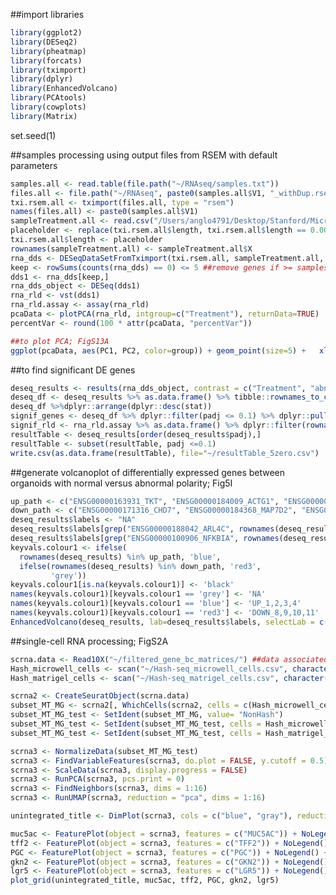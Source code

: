 ##import libraries
```r
library(ggplot2)
library(DESeq2)
library(pheatmap)
library(forcats)
library(tximport)
library(dplyr)
library(EnhancedVolcano)
library(PCAtools)
library(cowplots)
library(Matrix)
```

set.seed(1)

##samples processing using output files from RSEM with default parameters
```r
samples.all <- read.table(file.path("~/RNAseq/samples.txt"))
files.all <- file.path("~/RNAseq", paste0(samples.all$V1, "_withDup.rsem.genes.results"))
txi.rsem.all <- tximport(files.all, type = "rsem")
names(files.all) <- paste0(samples.all$V1)
sampleTreatment.all <- read.csv("/Users/anglo4791/Desktop/Stanford/Microwell/RNAseq/sampleTreatment.csv")
placeholder <- replace(txi.rsem.all$length, txi.rsem.all$length == 0.00, 1.00)
txi.rsem.all$length <- placeholder
rownames(sampleTreatment.all) <- sampleTreatment.all$X
rna_dds <- DESeqDataSetFromTximport(txi.rsem.all, sampleTreatment.all, ~ Treatment)
keep <- rowSums(counts(rna_dds) == 0) <= 5 ##remove genes if >= samples have zero count
dds1 <- rna_dds[keep,]
rna_dds_object <- DESeq(dds1)
rna_rld <- vst(dds1)
rna_rld.assay <- assay(rna_rld)
pcaData <- plotPCA(rna_rld, intgroup=c("Treatment"), returnData=TRUE)
percentVar <- round(100 * attr(pcaData, "percentVar"))

##to plot PCA; FigS13A
ggplot(pcaData, aes(PC1, PC2, color=group)) + geom_point(size=5) +   xlab(paste0("PC1: ",percentVar[1],"% variance")) +   ylab(paste0("PC2: ",percentVar[2],"% variance")) + coord_fixed() + labs(color = "Polarity") + theme_bw() + theme(panel.grid.major = element_blank(), panel.grid.minor = element_blank(), aspect.ratio = 1, axis.text = element_blank(), axis.ticks = element_blank(), axis.title = element_text(size = 20, face = "bold"), legend.title = element_text(size = 15, face = "bold"), legend.text = element_text(size = 12, face = "bold"))
```

##to find significant DE genes
```r
deseq_results <- results(rna_dds_object, contrast = c("Treatment", "abnormal", "normal"))
deseq_df <- deseq_results %>% as.data.frame() %>% tibble::rownames_to_column(var = "Gene")
deseq_df %>%dplyr::arrange(dplyr::desc(stat))
signif_genes <- deseq_df %>% dplyr::filter(padj <= 0.1) %>% dplyr::pull(Gene)
signif_rld <- rna_rld.assay %>% as.data.frame() %>% dplyr::filter(rownames(rna_rld.assay) %in% signif_genes)
resultTable <- deseq_results[order(deseq_results$padj),]
resultTable <- subset(resultTable, padj <=0.1)
write.csv(as.data.frame(resultTable), file="~/resultTable_5zero.csv")
```

##generate volcanoplot of differentially expressed genes between organoids with normal versus abnormal polarity; Fig5I
```r
up_path <- c("ENSG00000163931_TKT", "ENSG00000184009_ACTG1", "ENSG00000100906_NFKBIA", "ENSG00000188042_ARL4C")
down_path <- c("ENSG00000171316_CHD7", "ENSG00000184368_MAP7D2", "ENSG00000122085_MTERF4", "ENSG00000136731_UGGT1", "ENSG00000204120_GIGYF2", "ENSG00000101966_XIAP", "ENSG00000106541_AGR2", "ENSG00000132341_RAN")
deseq_results$labels <- "NA"
deseq_results$labels[grep("ENSG00000188042_ARL4C", rownames(deseq_results))] <- "ARL4C"
deseq_results$labels[grep("ENSG00000100906_NFKBIA", rownames(deseq_results))] <- "NFKBIA"
keyvals.colour1 <- ifelse(
  rownames(deseq_results) %in% up_path, 'blue',
  ifelse(rownames(deseq_results) %in% down_path, 'red3',
         'grey'))
keyvals.colour1[is.na(keyvals.colour1)] <- 'black'
names(keyvals.colour1)[keyvals.colour1 == 'grey'] <- 'NA'
names(keyvals.colour1)[keyvals.colour1 == 'blue'] <- 'UP_1,2,3,4'
names(keyvals.colour1)[keyvals.colour1 == 'red3'] <- 'DOWN_8,9,10,11'
EnhancedVolcano(deseq_results, lab=deseq_results$labels, selectLab = c("ARL4C", "NFKBIA"), x='log2FoldChange', y='padj', pCutoff = 0.1, col = c('grey', 'grey', 'grey', 'blue'), colAlpha = 1, pointSize = 3, title = "DESeq2 Result", subtitle = "Differential Expression", legendLabels = c("Not significant", "Not significant", "Not significant", "Significant"), legendPosition = 'right', colCustom = keyvals.colour1, labSize = 4, drawConnectors = TRUE, widthConnectors = 0.75) + ylim(0,3) + ylab(bquote(-log[10](FDR))) + xlab(bquote(-log[2](FC))) + theme_bw() + theme(aspect.ratio = 1, panel.grid = element_blank(), legend.title = element_blank(), legend.text = element_text(size = 12), axis.title=element_text(size = 20, face = "bold"), axis.text = element_text(size = 15)) + theme_classic()
```

##single-cell RNA processing; FigS2A
```r
scrna.data <- Read10X("~/filtered_gene_bc_matrices/") ##data associated with 10X processing output
Hash_microwell_cells <- scan("~/Hash-seq_microwell_cells.csv", character(), quote = "")
Hash_matrigel_cells <- scan("~/Hash-seq_matrigel_cells.csv", character(), quote = "")

scrna2 <- CreateSeuratObject(scrna.data)
subset_MT_MG <- scrna2[, WhichCells(scrna2, cells = c(Hash_microwell_cells, Hash_matrigel_cells))]
subset_MT_MG_test <- SetIdent(subset_MT_MG, value= "NonHash")
subset_MT_MG_test <- SetIdent(subset_MT_MG_test, cells = Hash_microwell_cells, value= "microwell")
subset_MT_MG_test <- SetIdent(subset_MT_MG_test, cells = Hash_matrigel_cells, value= "matrigel")

scrna3 <- NormalizeData(subset_MT_MG_test)
scrna3 <- FindVariableFeatures(scrna3, do.plot = FALSE, y.cutoff = 0.5)
scrna3 <- ScaleData(scrna3, display.progress = FALSE)
scrna3 <- RunPCA(scrna3, pcs.print = 0)
scrna3 <- FindNeighbors(scrna3, dims = 1:16)
scrna3 <- RunUMAP(scrna3, reduction = "pca", dims = 1:16)

unintegrated_title <- DimPlot(scrna3, cols = c("blue", "gray"), reduction = "umap") + theme(aspect.ratio = 1) + NoLegend() + ggtitle("Bulk vs Microwell")

muc5ac <- FeaturePlot(object = scrna3, features = c("MUC5AC")) + NoLegend() + theme(aspect.ratio = 1)
tff2 <- FeaturePlot(object = scrna3, features = c("TFF2")) + NoLegend() + theme(aspect.ratio = 1)
PGC <- FeaturePlot(object = scrna3, features = c("PGC")) + NoLegend() + theme(aspect.ratio = 1)
gkn2 <- FeaturePlot(object = scrna3, features = c("GKN2")) + NoLegend() + theme(aspect.ratio = 1)
lgr5 <- FeaturePlot(object = scrna3, features = c("LGR5")) + NoLegend() + theme(aspect.ratio = 1)
plot_grid(unintegrated_title, muc5ac, tff2, PGC, gkn2, lgr5)

```
